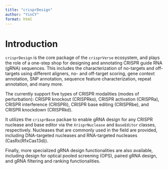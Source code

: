 ```yaml
---
title: "crisprDesign"
author: "YinCY"
format: html
---
```


# Introduction
`crisprDesign` is the core package of the `crisprVerse` ecosystem, and plays the role of a one-step shop for designing and annotating CRISPR guide RNA (gRNA) sequences. This includes the characterization of no-targets and off-targets using different aligners, no- and off-target scoring, gene context annotation, SNP annotation, sequence feature characterization, repeat annotation, and many more.  

The currently support five types of CRISPR modalities (modes of perturbation): CRISPR knockout (CRISPRko), CRISPR activation (CRISPRa), CRISPR interference (CRISPRi), CRISPR base editing (CRISPRbe), and CRISPR knockdown (CRISPRkd).

It utilizes the `crisprBase` packae to enable gRNA design for any CRISPR nuclease and base editor via the `XrisprNuclease` and `BaseEditor` classes, respectively. Nucleases that are commonly used in the field are provided, including DNA-targeted nucleases and RNA-targeted nucleases (CasRx(RfxCas13d)).

Finally, more specialized gRNA design functionalities are also available, including design for optical pooled screening (OPS), paired gRNA design, and gRNA filtering and ranking functionalities.





























